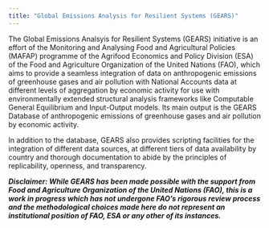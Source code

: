 ```yaml
---
title: "Global Emissions Analysis for Resilient Systems (GEARS)"
---
```


The Global Emissions Analsyis for Resilient Systems (GEARS) initiative is an effort of the Monitoring and Analysing Food and Agricultural Policies (MAFAP) programme of the Agrifood Economics and Policy Division (ESA) of the Food and Agriculture Organization of the United Nations (FAO), which aims to provide a seamless integration of data on anthropogenic emissions of greenhouse gases and air pollution with National Accounts data at different levels of aggregation by economic activity for use with environmentally extended structural analysis frameworks like Computable General Equilibrium and Input-Output models. Its main output is the GEARS Database of anthropogenic emissions of greenhouse gases and air pollution by economic activity.

In addition to the database, GEARS also provides scripting facilities for the integration of different data sources, at different tiers of data availability by country and thorough documentation to abide by the principles of replicability, openness, and transparency.

_**Disclaimer: While GEARS has been made possible with the support from Food and Agriculture Organization of the United Nations (FAO), this is a work in progress which has not undergone FAO's rigorous review process and the methodological choices made here do not represent an institutional position of FAO, ESA or any other of its instances.**_
